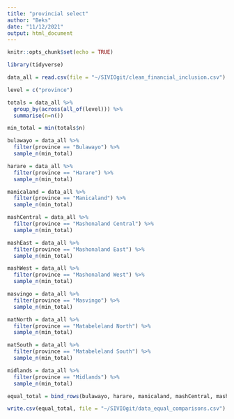 ```yaml
---
title: "provincial select"
author: "Beks"
date: "11/12/2021"
output: html_document
---
```


```r
knitr::opts_chunk$set(echo = TRUE)

library(tidyverse)
```

```r
data_all = read.csv(file = "~/SIVIOgit/clean_financial_inclusion.csv")
```

```r
level = c("province")
```


```r
totals = data_all %>%
  group_by(across(all_of(level))) %>%
  summarise(n=n())

min_total = min(totals$n)
```



```r
bulawayo = data_all %>%
  filter(province == "Bulawayo") %>%
  sample_n(min_total)
```

```r
harare = data_all %>%
  filter(province == "Harare") %>%
  sample_n(min_total)
```

```r
manicaland = data_all %>%
  filter(province == "Manicaland") %>%
  sample_n(min_total)
```

```r
mashCentral = data_all %>%
  filter(province == "Mashonaland Central") %>%
  sample_n(min_total)
```

```r
mashEast = data_all %>%
  filter(province == "Mashonaland East") %>%
  sample_n(min_total)
```

```r
mashWest = data_all %>%
  filter(province == "Mashonaland West") %>%
  sample_n(min_total)
```

```r
masvingo = data_all %>%
  filter(province == "Masvingo") %>%
  sample_n(min_total)
```

```r
matNorth = data_all %>%
  filter(province == "Matabeleland North") %>%
  sample_n(min_total)
```

```r
matSouth = data_all %>%
  filter(province == "Matabeleland South") %>%
  sample_n(min_total)
```

```r
midlands = data_all %>%
  filter(province == "Midlands") %>%
  sample_n(min_total)
```

```r
equal_total = bind_rows(bulawayo, harare, manicaland, mashCentral, mashEast, mashWest, masvingo, matNorth, matSouth, midlands)
```

```r
write.csv(equal_total, file = "~/SIVIOgit/data_equal_comparisons.csv")
```

